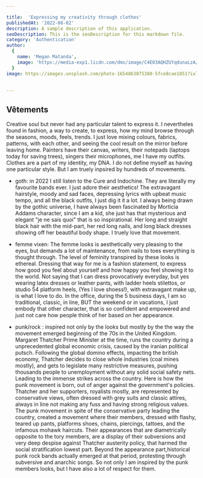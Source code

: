 ```yaml
---

title:  'Expressing my creativity through clothes'
publishedAt: '2022-08-02'
description: A sample description of this application. 
seoDescription: This is the seoDescription for this markdown file.
category: 'Authentication'
author:
  {
    name: 'Megan Matanda',
    image: 'https://media-exp1.licdn.com/dms/image/C4E03AQHZUYqdunaLzA/profile-displayphoto-shrink_200_200/0/1655124268576?e=1661385600&v=beta&t=12k6HwUxtomaJ_fLEmI5rw0oihKSydkup2U7y5-o0qA',
  }
image: https://images.unsplash.com/photo-1654863075380-5fce8cae1851?ixlib=rb-1.2.1&ixid=MnwxMjA3fDB8MHx0b3BpYy1mZWVkfDMyfGJvOGpRS1RhRTBZfHxlbnwwfHx8fA%3D%3D&auto=format&fit=crop&w=500&q=60'
  
 
---
```

## Vêtements

Creative soul but never had any particular talent to express it. I nevertheles found in fashion, a way to create, to express, how my mind browse through the seasons, moods, feels, trends. I just love mixing colours, fabrics, patterns, with each other, and seeing the cool result on the mirror before leaving home. Painters have their canvas, writers, their notepads (laptops today for saving trees), singers their microphones, me I have my outfits. Clothes are a part of my identity, my DNA. I do not define myself as having one particular style. But I am truely inpsired by hundreds of movements.

- goth: in 2022 I still listen to the Cure and Indochine. They are literally my favourite bands ever. I just adore their aesthetics! The extravagant hairstyle, moody and sad faces, depressing lyrics with upbeat music tempo, and all the black outfits, I just dig it it a lot. I always being drawn by the gothic universe, I have always been fascinated by Morticia Addams character, since I am a kid, she just has that mysterious and elegant "je ne sais quoi" that is so inspirational. Her long  and straight black hair with the mid-part, her red long nails, and long black dresses showing off her beautiful body shape. I truely love that movement.

- femme vixen: The femme looks is aesthetically very pleasing to the eyes, but demands a lot of maintenance, from nails to toes everything is thought through. The level of feminity transpired by these looks is ethereal. Dressing that way for me is a fashion statement, to express how good you feel about yourself and how happy you feel showing it to the world. Not saying that I can dress provocatively everyday, but yes wearing latex dresses or leather pants, with ladder heels stilettos, or studio 54 platform heels, (Yes I love shoess!), with extravagant make up, is what I love to do. In the office, during the 5 business days, I am so traditional, classic, in line, BUT the weekend or in vacations, I just embody that other character, that is so confident and empowered and just not care how people think of her based on her appearance.

- punk/rock : inspired not only by the looks but mostly by the the way the movement emerged beginning of the 70s in the United Kingdom. Margaret Thatcher Prime Minister at the time, runs the country during a unprecedented global economic crisis, caused by the iranian political putsch. Following the global domino effects, impacting the british economy, Thatcher decides to close whole industries (coal mines mostly), and gets to legislate many restrictive measures, pushing thousands people to unemployment without any solid social safety nets. Leading to the immense strikes across the country. Here is how the punk movement is born, out of anger against the government's policies. 
      Thatcher and her supporters, royalists mostly, are represented by conservative views, often dressed with grey suits and classic attires, always in line not making any fuss and having strong religious values. The punk movement in spite of the conservative party leading the country, created a movement where their members, dressed with flashy, teared up pants, platforms shoes, chains, piercings, tattoes, and the infamous mohawk haircuts. Their appearances that are diametrically opposite to the tory members, are a display of their subversions and very deep despise against Thatcher austerity policy, that harmed the social stratification lowest part. Beyond the appearance part,historical punk rock bands actually emerged at that period, protesting through subversive and anarchic songs. So not only I am inspired by the punk members looks, but I have also a lot of respect for them.


